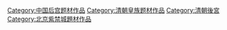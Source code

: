 [[Category:中国后宫题材作品|Category:中国后宫题材作品]]
[[Category:清朝皇族题材作品|Category:清朝皇族题材作品]]
[[Category:清朝後宮|Category:清朝後宮]]
[[Category:北京紫禁城題材作品|Category:北京紫禁城題材作品]]